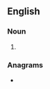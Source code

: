 {{also|DSO|DSÖ}}
==English==

===Noun===
{{en-noun}}

# {{alternative spelling of|dzo|lang=en}}

===Anagrams===
* {{anagrams|en|a=dos|DOS|DoS|OD's|ODS|OSD|SDO|SOD|SoD|do's|dos|ods|sod}}